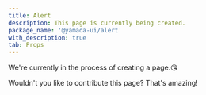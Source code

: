 ```yaml
---
title: Alert
description: This page is currently being created.
package_name: '@yamada-ui/alert'
with_description: true
tab: Props
---
```


We're currently in the process of creating a page.😘

Wouldn't you like to contribute this page? That's amazing!
